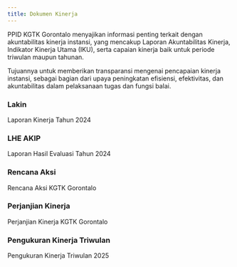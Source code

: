 ```yaml
---
title: Dokumen Kinerja
---
```

PPID KGTK Gorontalo menyajikan informasi penting terkait dengan akuntabilitas kinerja instansi, yang mencakup Laporan Akuntabilitas Kinerja, Indikator Kinerja Utama (IKU), serta capaian kinerja baik untuk periode triwulan maupun tahunan.

Tujuannya untuk memberikan transparansi mengenai pencapaian kinerja instansi, sebagai bagian dari upaya peningkatan efisiensi, efektivitas, dan akuntabilitas dalam pelaksanaan tugas dan fungsi balai.

### Lakin
<Card horizontal title="Lakin 2024" icon="bullseye-arrow" href="https://drive.google.com/file/d/13ShMtBQgaOHqLmWOkIIAajvvO3FWP8I7/view?usp=drive_link">
    Laporan Kinerja Tahun 2024
</Card>

### LHE AKIP
<Card horizontal title="LHE AKIP 2024" icon="bullseye-arrow" href="https://drive.google.com/file/d/1LdI_wFTIg0HHKbqbcPmU3xsmZ7pMkEWN/view?usp=drive_link">
    Laporan Hasil Evaluasi Tahun 2024
</Card>


### Rencana Aksi
<Card horizontal title="2025" icon="file-invoice" href="https://drive.google.com/file/d/1DilOH7BGJo44qmuKa5vWhPpIjKT0Hni-/view?usp=drive_link">
    Rencana Aksi KGTK Gorontalo
</Card>

### Perjanjian Kinerja
<CardGroup cols={2}>
  <Card horizontal title="PK 2025" icon="file-invoice" href="https://drive.google.com/file/d/1OIizyJTt98f0PUKVjIYb0UcGLGGV-sSI/view">
    Perjanjian Kinerja KGTK Gorontalo
  </Card>
</CardGroup>


### Pengukuran Kinerja Triwulan
<CardGroup cols={2}>
  <Card horizontal title="TW 1,2,3 Tahun 2025" icon="file-invoice" href="https://drive.google.com/drive/folders/16ZbdNvGUOu2yNBrNEgyvcp5NXsLwS6qC?usp=sharing">
    Pengukuran Kinerja Triwulan 2025
  </Card>
</CardGroup>